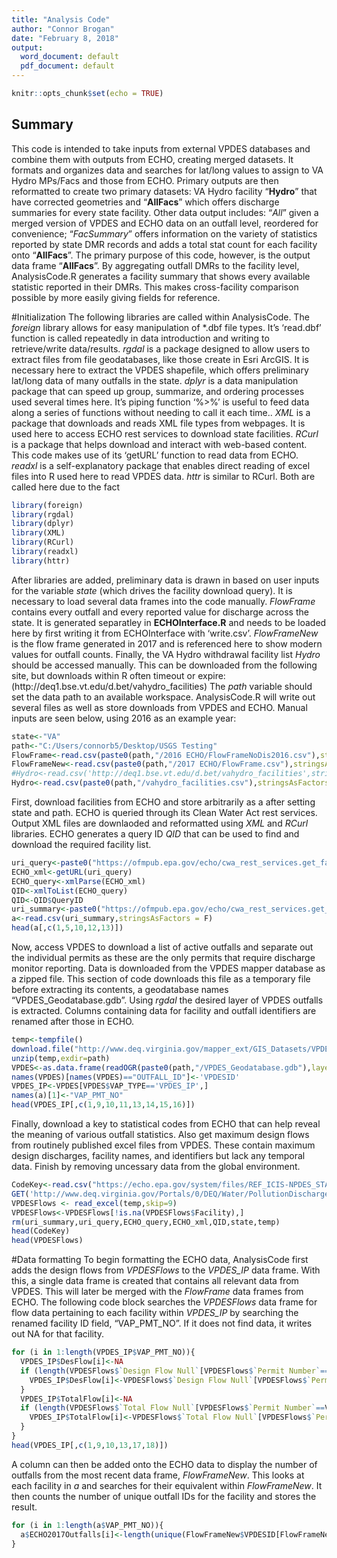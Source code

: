 ```yaml
---
title: "Analysis Code"
author: "Connor Brogan"
date: "February 8, 2018"
output:
  word_document: default
  pdf_document: default
---
```


```r
knitr::opts_chunk$set(echo = TRUE)
```

## Summary

This code is intended to take inputs from external VPDES databases and combine them with outputs from ECHO, creating merged datasets. It formats and organizes data and searches for lat/long values to assign to VA Hydro MPs/Facs and those from ECHO. Primary outputs are then reformatted to create two primary datasets: VA Hydro facility "**Hydro**" that have corrected geometries and "**AllFacs**" which offers discharge summaries for every state facility. Other data output includes: "*All*" given a merged version of VPDES and ECHO data on an outfall level, reordered for convenience; "*FacSummary*" offers information on the variety of statistics reported by state DMR records and adds a total stat count for each facility onto "**AllFacs**". The primary purpose of this code, however, is the output data frame "**AllFacs**". By aggregating outfall DMRs to the facility level, AnalysisCode.R generates a facility summary that shows every available statistic reported in their DMRs. This makes cross-facility comparison possible by more easily giving fields for reference.


#Initialization
The following libraries are called within AnalysisCode. The *foreign* library allows for easy manipulation of \*.dbf file types. It's 'read.dbf' function is called repeatedly in data introduction and writing to retrieve/write data/results. *rgdal* is a package designed to allow users to extract files from file geodatabases, like those create in Esri ArcGIS. It is necessary here to extract the VPDES shapefile, which offers preliminary lat/long data of many outfalls in the state. *dplyr* is a data manipulation package that can speed up group, summarize, and ordering processes used several times here. It's piping function '%>%' is useful to feed data along a series of functions without needing to call it each time.. *XML* is a package that downloads and reads XML file types from webpages. It is used here to access ECHO rest services to download state facilities. *RCurl* is a package that helps download and interact with web-based content. This code makes use of its 'getURL' function to read data from ECHO. *readxl* is a self-explanatory package that enables direct reading of excel files into R used here to read VPDES data. *httr* is similar to RCurl. Both are called here due to the fact 
```r
library(foreign)
library(rgdal)
library(dplyr)
library(XML)
library(RCurl)
library(readxl)
library(httr)
```

After libraries are added, preliminary data is drawn in based on user inputs for the variable *state* (which drives the facility download query). It is necessary to load several data frames into the code manually. *FlowFrame* contains every outfall and every reported value for discharge across the state. It is generated separatley in **ECHOInterface.R** and needs to be loaded here by first writing it from ECHOInterface with 'write.csv'. *FlowFrameNew* is the flow frame generated in 2017 and is referenced here to show modern values for outfall counts. Finally, the VA Hydro withdrawal facility list *Hydro* should be accessed manually. This can be downloaded from the following site, but downloads within R often timeout or expire:
(http://deq1.bse.vt.edu/d.bet/vahydro_facilities)
The *path* variable should set the data path to an available workspace. AnalysisCode.R will write out several files as well as store downloads from VPDES and ECHO. Manual inputs are seen below, using 2016 as an example year:
```r
state<-"VA"
path<-"C:/Users/connorb5/Desktop/USGS Testing"
FlowFrame<-read.csv(paste0(path,"/2016 ECHO/FlowFrameNoDis2016.csv"),stringsAsFactors = F)
FlowFrameNew<-read.csv(paste0(path,"/2017 ECHO/FlowFrame.csv"),stringsAsFactors = F)
#Hydro<-read.csv('http://deq1.bse.vt.edu/d.bet/vahydro_facilities',stringsAsFactors = F)
Hydro<-read.csv(paste0(path,"/vahydro_facilities.csv"),stringsAsFactors = F)
```

First, download facilities from ECHO and store arbitrarily as a after setting state and path. ECHO is queried through its Clean Water Act rest services. Output XML files are downlaoded and reformatted using *XML* and *RCurl* libraries. ECHO generates a query ID *QID* that can be used to find and download the required facility list.
```r
uri_query<-paste0("https://ofmpub.epa.gov/echo/cwa_rest_services.get_facilities?output=XML&p_st=",state,"&p_tribedist=0")
ECHO_xml<-getURL(uri_query)
ECHO_query<-xmlParse(ECHO_xml)
QID<-xmlToList(ECHO_query)
QID<-QID$QueryID
uri_summary<-paste0("https://ofmpub.epa.gov/echo/cwa_rest_services.get_download?output=CSV&qid=",QID)
a<-read.csv(uri_summary,stringsAsFactors = F)
head(a[,c(1,5,10,12,13)])
```
Now, access VPDES to download a list of active outfalls and separate out the individual permits as these are the only permits that require discharge monitor reporting. Data is downloaded from the VPDES mapper database as a zipped file. This section of code downloads this file as a temporary file before extracting its contents, a geodatabase names "VPDES_Geodatabase.gdb". Using *rgdal* the desired layer of VPDES outfalls is extracted. Columns containing data for facility and outfall identifiers are renamed after those in ECHO.
```r
temp<-tempfile()
download.file("http://www.deq.virginia.gov/mapper_ext/GIS_Datasets/VPDES_Geodatabase.zip",temp)
unzip(temp,exdir=path)
VPDES<-as.data.frame(readOGR(paste0(path,"/VPDES_Geodatabase.gdb"),layer="VPDES_OUTFALLS"))
names(VPDES)[names(VPDES)=="OUTFALL_ID"]<-'VPDESID'
VPDES_IP<-VPDES[VPDES$VAP_TYPE=='VPDES_IP',]
names(a)[1]<-"VAP_PMT_NO"
head(VPDES_IP[,c(1,9,10,11,13,14,15,16)])
```

Finally, download a key to statistical codes from ECHO that can help reveal the meaning of various outfall statistics. Also get maximum design flows from routinely published excel files from VPDES. These contain maximum design discharges, facility names, and identifiers but lack any temporal data. Finish by removing uncessary data from the global environment.
```r
CodeKey<-read.csv("https://echo.epa.gov/system/files/REF_ICIS-NPDES_STATISTICAL_BASE.csv",stringsAsFactors = F,na.strings = 'BLANK')
GET('http://www.deq.virginia.gov/Portals/0/DEQ/Water/PollutionDischargeElimination/VPDES%20Spreadsheets/VPDES%20Active%20IP%20Nov%202017.xls?ver=2017-11-14-152041-490', write_disk(temp <- tempfile(fileext = ".xls")))
VPDESFlows <- read_excel(temp,skip=9)
VPDESFlows<-VPDESFlows[!is.na(VPDESFlows$Facility),]
rm(uri_summary,uri_query,ECHO_query,ECHO_xml,QID,state,temp)
head(CodeKey)
head(VPDESFlows)
```
#Data formatting
To begin formatting the ECHO data, AnalysisCode first adds the design flows from *VPDESFlows* to the *VPDES_IP* data frame. With this, a single data frame is created that contains all relevant data from VPDES. This will later be merged with the *FlowFrame* data frames from ECHO. The following code block searches the *VPDESFlows* data frame for flow data pertaining to each facility within *VPDES_IP* by searching the renamed facility ID field, "VAP_PMT_NO". If it does not find data, it writes out NA for that facility.

```r
for (i in 1:length(VPDES_IP$VAP_PMT_NO)){
  VPDES_IP$DesFlow[i]<-NA
  if (length(VPDESFlows$`Design Flow Null`[VPDESFlows$`Permit Number`==VPDES_IP$VAP_PMT_NO[i]])>0){
    VPDES_IP$DesFlow[i]<-VPDESFlows$`Design Flow Null`[VPDESFlows$`Permit Number`==VPDES_IP$VAP_PMT_NO[i]]  
  }
  VPDES_IP$TotalFlow[i]<-NA
  if (length(VPDESFlows$`Total Flow Null`[VPDESFlows$`Permit Number`==VPDES_IP$VAP_PMT_NO[i]])>0){
    VPDES_IP$TotalFlow[i]<-VPDESFlows$`Total Flow Null`[VPDESFlows$`Permit Number`==VPDES_IP$VAP_PMT_NO[i]]  
  }
}
head(VPDES_IP[,c(1,9,10,13,17,18)])
```
A column can then be added onto the ECHO data to display the number of outfalls from the most recent data frame, *FlowFrameNew*. This looks at each facility in *a* and searches for their equivalent within *FlowFrameNew*. It then counts the number of unique outfall IDs for the facility and stores the result. 
```r
for (i in 1:length(a$VAP_PMT_NO)){
  a$ECHO2017Outfalls[i]<-length(unique(FlowFrameNew$VPDESID[FlowFrameNew$ECHOID==a$VAP_PMT_NO[i]]))
}
```

